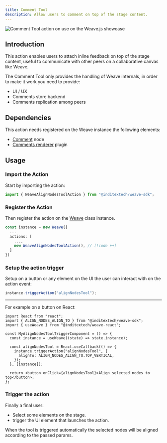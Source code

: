 ```yaml
---
title: Comment Tool
description: Allow users to comment on top of the stage content.
---
```


![Comment Tool action on use on the Weave.js showcase](/images/actions/comment-tool.gif)


## Introduction

This action enables users to attach inline feedback on top of the stage content, useful to communicate
with other peers on a collaborative canvas like Weave.

The Comment Tool only provides the handling of Weave internals, in order to make it work you need to provide:

- UI / UX
- Comments store backend
- Comments replication among peers

## Dependencies

This action needs registered on the Weave instance the following elements:

- [Comment](/docs/main/build/node/comment) node
- [Comments renderer](/docs/main/build/plugins/comments-renderer) plugin

## Usage

<div className="fd-steps">

<div className="[&_h3]:fd-step">

### Import the Action

Start by importing the action:

```ts
import { WeaveAlignNodesToolAction } from "@inditextech/weave-sdk";
```

</div>

<div className='[&_h3]:fd-step'>

### Register the Action

Then register the action on the [Weave](/docs/sdk/api-reference/weave) class instance.

```ts
const instance = new Weave({
  ...
  actions: [
    ...,
    new WeaveAlignNodesToolAction(), // [!code ++]
  ]
})
```

</div>

<div className='[&_h3]:fd-step'>

### Setup the action trigger

Setup on a button or any element on the UI the user can interact with on the action event:

```ts
instance.triggerAction("alignNodesTool");
```

---

For example on a button on React:

```tsx
import React from "react";
import { ALIGN_NODES_ALIGN_TO } from "@inditextech/weave-sdk";
import { useWeave } from "@inditextech/weave-react";

const MyAlignNodesToolTriggerComponent = () => {
  const instance = useWeave((state) => state.instance);

  const alignNodesTool = React.useCallback(() => {
    instance.triggerAction("alignNodesTool", {
      alignTo: ALIGN_NODES_ALIGN_TO.TOP_VERTICAL,
    });
  }, [instance]);

  return <button onClick={alignNodesTool}>Align selected nodes to top</button>;
};
```

### Trigger the action

Finally a final user:

- Select some elements on the stage.
- trigger the UI element that launches the action.

When the tool is triggered automatically the selected nodes will be aligned according to the passed params.

</div>

</div>
